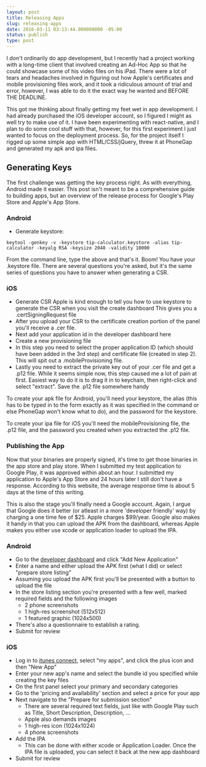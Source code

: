 ```yaml
---
layout: post
title: Releasing Apps
slug: releasing-apps
date: 2016-03-11 03:13:44.000000000 -05:00
status: publish
type: post
---
```

I don't ordinarily do app development, but I recently had a project working with a long-time client that involved creating an Ad-Hoc App so that he could showcase some of his video files on his iPad. There were a lot of tears and headaches involved in figuring out how Apple's certificates and mobile provisioning files work, and it took a ridiculous amount of trial and error, however, I was able to do it the exact way he wanted and BEFORE THE DEADLINE.

This got me thinking about finally getting my feet wet in app development. I had already purchased the iOS developer account, so I figured I might as well try to make use of it. I have been experimenting with react-native, and I plan to do some cool stuff with that, however, for this first experiment I just wanted to focus on the deployment process. So, for the project itself I rigged up some simple app with HTML/CSS/jQuery, threw it at PhoneGap and generated my apk and ipa files.

## Generating Keys
The first challenge was getting the key process right. As with everything, Android made it easier. This post isn't meant to be a comprehensive guide to building apps, but an overview of the release process for Google's Play Store and Apple's App Store.

### Android
- Generate keystore:

`keytool -genkey -v -keystore tip-calculator.keystore -alias tip-calculator -keyalg RSA -keysize 2048 -validity 10000`

From the command line, type the above and that's it. Boom! You have your .keystore file. There are several questions you're asked, but it's the same series of questions you have to answer when generating a CSR.

### iOS
- Generate CSR
Apple is kind enough to tell you how to use keystore to generate the CSR when you visit the create dashboard This gives you a .certSigningRequest file
- After you upload your CSR to the certificate creation portion of the panel you'll receive a .cer file.
- Next add your application id in the developer dashboard here
- Create a new provisioning file
- In this step you need to select the proper application ID (which should have been added in the 3rd step) and certificate file (created in step 2). This will spit out a .mobileProvisioning file.
- Lastly you need to extract the private key out of your .cer file and get a .p12 file. While it seems simple now, this step caused me a lot of pain at first. Easiest way to do it is to drag it in to keychain, then right-click and select "extract". Save the .p12 file somewhere handy

To create your apk file for Android, you'll need your keystore, the alias (this has to be typed in to the form exactly as it was specified in the command or else PhoneGap won't know what to do), and the password for the keystore.

To create your ipa file for iOS you'll need the mobileProvisioning file, the .p12 file, and the password you created when you extracted the .p12 file.

### Publishing the App
Now that your binaries are properly signed, it's time to get those binaries in the app store and play store. When I submitted my test application to Google Play, it was approved within about an hour. I submitted my application to Apple's App Store and 24 hours later I still don't have a response. According to this website, the average response time is about 5 days at the time of this writing.

This is also the stage you'll finally need a Google account. Again, I argue that Google does it better (or atleast in a more 'developer friendly' way) by charging a one time fee of $25. Apple charges $99/year. Google also makes it handy in that you can upload the APK from the dashboard, whereas Apple makes you either use xcode or application loader to upload the IPA.

### Android
- Go to the [developer dashboard](https://play.google.com/apps/publish/) and click "Add New Application"
- Enter a name and either upload the APK first (what I did) or select "prepare store listing"
- Assuming you upload the APK first you'll be presented with a button to upload the file
- In the store listing section you're presented with a few well, marked required fields and the following images
    - 2 phone screenshots
    - 1 high-res screenshot (512x512)
    - 1 featured graphic (1024x500)
- There's also a questionnaire to establish a rating.
- Submit for review

### iOS
- Log in to [itunes connect](https://itunesconnect.apple.com), select "my apps", and click the plus icon and then "New App"
- Enter your new app's name and select the bundle id you specified while creating the key files
- On the first panel select your primary and secondary categories
- Go to the 'pricing and availability' section and select a price for your app
- Next navigate to the "Prepare for submission section"
    - There are several required text fields, just like with Google Play such as Title, Short Description, Description, ...
    - Apple also demands images
    - 1 high-res icon (1024x1024)
    - 4 phone screenshots
- Add the IPA
    - This can be done with either xcode or Application Loader. Once the IPA file is uploaded, you can select it back at the new app dashboard
- Submit for review


